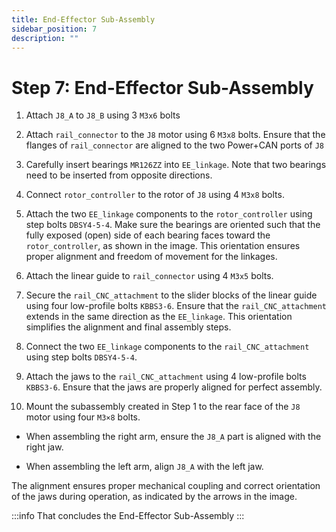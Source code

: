 ```yaml
---
title: End-Effector Sub-Assembly
sidebar_position: 7
description: ""
---
```



# Step 7: End-Effector Sub-Assembly

1. Attach `J8_A` to `J8_B` using 3 `M3x6` bolts
<AssemblyGuideImage src="end-effector/step1.png" alt="step1" width="30%" />

2. Attach `rail_connector` to the `J8` motor using 6 `M3x8` bolts. Ensure that the flanges of `rail_connector` are aligned to the two Power+CAN ports of `J8`
<AssemblyGuideImage src="end-effector/step2.png" alt="step2" width="50%" />

3. Carefully insert bearings `MR126ZZ` into `EE_linkage`. Note that two bearings need to be inserted from opposite directions.
<AssemblyGuideImage src="end-effector/step3.png" alt="step3" width="30%" />

4. Connect `rotor_controller` to the rotor of `J8` using 4 `M3x8` bolts.
<AssemblyGuideImage src="end-effector/step4.png" alt="step4" width="60%" />

5. Attach the two `EE_linkage` components to the `rotor_controller` using step bolts `DBSY4-5-4`. Make sure the bearings are oriented such that the fully exposed (open) side of each bearing faces toward the `rotor_controller`, as shown in the image. This orientation ensures proper alignment and freedom of movement for the linkages.
<AssemblyGuideImage src="end-effector/step5.png" alt="step5" width="60%" />

6. Attach the linear guide to `rail_connector` using 4 `M3x5` bolts.
<AssemblyGuideImage src="end-effector/step6.png" alt="step6" width="60%" />

7. Secure the `rail_CNC_attachment` to the slider blocks of the linear guide using four low-profile bolts `KBBS3-6`. Ensure that the `rail_CNC_attachment` extends in the same direction as the `EE_linkage`. This orientation simplifies the alignment and final assembly steps.
<AssemblyGuideImage src="end-effector/step7.png" alt="step7" width="60%" />

8. Connect the two `EE_linkage` components to the `rail_CNC_attachment` using step bolts `DBSY4-5-4`.
<AssemblyGuideImage src="end-effector/step8.png" alt="step8" width="60%" />

9. Attach the jaws to the `rail_CNC_attachment` using 4 low-profile bolts `KBBS3-6`. Ensure that the jaws are properly aligned for perfect assembly.
<AssemblyGuideImage src="end-effector/step9.png" alt="step9" width="60%" />

10. Mount the subassembly created in Step 1 to the rear face of the `J8` motor using four `M3×8` bolts.

- When assembling the right arm, ensure the `J8_A` part is aligned with the right jaw.

- When assembling the left arm, align `J8_A` with the left jaw.

The alignment ensures proper mechanical coupling and correct orientation of the jaws during operation, as indicated by the arrows in the image.
<AssemblyGuideImage src="end-effector/step10.png" alt="step10" width="80%" />

:::info
That concludes the End-Effector Sub-Assembly
<AssemblyGuideImage src="end-effector/ee-assem.png" alt="step10" width="80%" />
:::
